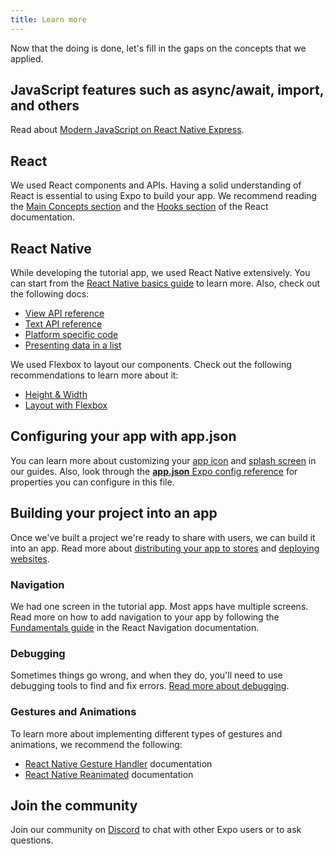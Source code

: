 ```yaml
---
title: Learn more
---
```


Now that the doing is done, let's fill in the gaps on the concepts that we applied.

## JavaScript features such as async/await, import, and others

Read about [Modern JavaScript on React Native Express](https://www.reactnative.express/javascript/features).

## React

We used React components and APIs. Having a solid understanding of React is essential to using Expo to build your app. We recommend reading the [Main Concepts section](https://reactjs.org/docs/hello-world.html) and the [Hooks section](https://reactjs.org/docs/hooks-intro.html) of the React documentation.

## React Native

While developing the tutorial app, we used React Native extensively. You can start from the [React Native basics guide](https://reactnative.dev/docs/getting-started) to learn more. Also, check out the following docs:

- [View API reference](https://reactnative.dev/docs/view)
- [Text API reference](https://reactnative.dev/docs/text)
- [Platform specific code](https://reactnative.dev/docs/platform-specific-code)
- [Presenting data in a list](https://reactnative.dev/docs/using-a-listview)

We used Flexbox to layout our components. Check out the following recommendations to learn more about it:

- [Height & Width](https://reactnative.dev/docs/height-and-width)
- [Layout with Flexbox](https://reactnative.dev/docs/flexbox)

## Configuring your app with app.json

You can learn more about customizing your [app icon](/guides/app-icons) and [splash screen](/guides/splash-screens) in our guides. Also, look through the [**app.json** Expo config reference](/workflow/configuration) for properties you can configure in this file.

## Building your project into an app

Once we've built a project we're ready to share with users, we can build it into an app. Read more about [distributing your app to stores](/distribution/introduction) and [deploying websites](/distribution/publishing-websites).

### Navigation

We had one screen in the tutorial app. Most apps have multiple screens. Read more on how to add navigation to your app by following the [Fundamentals guide](https://reactnavigation.org/docs/getting-started) in the React Navigation documentation.

### Debugging

Sometimes things go wrong, and when they do, you'll need to use debugging tools to find and fix errors. [Read more about debugging](/workflow/debugging).

### Gestures and Animations

To learn more about implementing different types of gestures and animations, we recommend the following:

- [React Native Gesture Handler](https://docs.swmansion.com/react-native-gesture-handler/docs/) documentation
- [React Native Reanimated](https://docs.swmansion.com/react-native-reanimated/docs) documentation

## Join the community

Join our community on [Discord](https://chat.expo.dev/) to chat with other Expo users or to ask questions.
